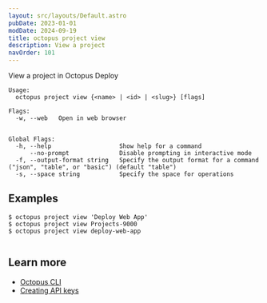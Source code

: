 ```yaml
---
layout: src/layouts/Default.astro
pubDate: 2023-01-01
modDate: 2024-09-19
title: octopus project view
description: View a project
navOrder: 101
---
```


View a project in Octopus Deploy

```
Usage:
  octopus project view {<name> | <id> | <slug>} [flags]

Flags:
  -w, --web   Open in web browser


Global Flags:
  -h, --help                   Show help for a command
      --no-prompt              Disable prompting in interactive mode
  -f, --output-format string   Specify the output format for a command ("json", "table", or "basic") (default "table")
  -s, --space string           Specify the space for operations

```

## Examples

<SamplesInstance />

```
$ octopus project view 'Deploy Web App'
$ octopus project view Projects-9000
$ octopus project view deploy-web-app


```

## Learn more

- [Octopus CLI](/docs/octopus-rest-api/cli)
- [Creating API keys](/docs/octopus-rest-api/how-to-create-an-api-key)